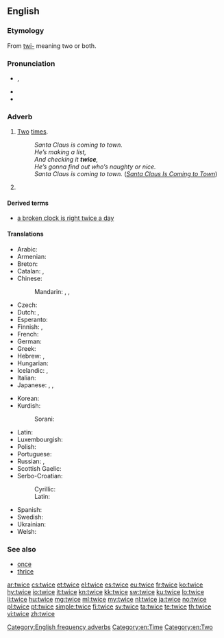 ==English==

===Etymology===
From [[twi-]] meaning two or both.

===Pronunciation===
* {{IPA|/twaɪs/|lang=en}}, {{X-SAMPA|/twaIs/}}
* {{audio|en-us-twice.ogg|Audio (US)}}
* {{rhymes|aɪs}}

===Adverb===
{{en-adv|-}}

# [[two|Two]] [[time]]s.
#: ''Santa Claus is coming to town.<br>He’s making a list,<br>And checking it '''twice''',<br>He’s gonna find out who’s naughty or nice.<br>Santa Claus is coming to town.'' (''[[w:en:Santa Claus Is Coming to Town|Santa Claus Is Coming to Town]]'')
# {{nonstandard|proscribed}} {{non-gloss definition|[[half|Half]], used in phrases like [[twice as less]] (meaning "half as much").}}

====Derived terms====
* [[a broken clock is right twice a day]]

====Translations====
{{trans-top-also|two times|two|time|alt2=times}}
* Arabic: {{t-|ar|مرتين|tr=maratáyn}}
* Armenian: {{t-SOP|hy|[[երկու]] [[անգամ]]|tr=erku angam}}
* Breton: {{t-SOP|br|[[div#Breton|div]] [[wech#Breton|wech]]}}
* Catalan: {{t-SOP|ca|[[dos#Catalan|dos]] [[cop#Catalan|cops]]}}, {{t-SOP|ca|[[dos#Catalan|dues]] [[vegada#Catalan|vegades]]}}
* Chinese:
*: Mandarin: {{t-SOP|cmn|[[兩#Mandarin|兩]][[次#Mandarin|次]]|sc=Hani}}, {{t-SOP|cmn|[[两#Mandarin|两]][[次#Mandarin|次]]|tr=liǎng cì|sc=Hani}}, {{t-SOP|cmn|[[两#Mandarin|两]][[倍#Mandarin|倍]]|tr=liǎng bèi|sc=Hani}}
* Czech: {{t+|cs|dvakrát}}
* Dutch: {{t-SOP|nl|[[twee#Dutch|twee]] [[keer#Dutch|keer]]}}, {{t+|nl|tweemaal}}
* Esperanto: {{t-|eo|dufoje}}
* Finnish: {{t-SOP|fi|[[kaksi#Finnish|kaksi]] [[kerta#Finnish|kertaa]]}}, {{t+|fi|kahdesti}}
* French: {{t-SOP|fr|[[deux#French|deux]] [[fois#French|fois]]}}
* German: {{t+|de|zweimal}}
* Greek: {{t+|el|δις|tr=dhis}}
* Hebrew: {{t-|he|פעמיים|alt=פעמיים \ פַּעֲמַיִם|tr=pa'amáyim}}, {{t-SOP|he|[[שתי|שְׁתֵי]] [[פעם|פְּעָמִים]]|tr=sh'téi p'amím}}
* Hungarian: {{t+|hu|kétszer}}
* Icelandic: {{t+|is|tvisvar}}, {{t-|is|tvívegis}}
* Italian: {{t-SOP|it|[[duo#Italian|due]] [[volta#Italian|volte]]}}
* Japanese: {{t+|ja|二度|tr=にど, nido}}, {{t-|ja|二回|tr=にかい, nikai}} {{qualifier|for frequency}}, {{t-|ja|二倍|tr=にばい, nibai}} {{qualifier|for scale ratio}}
{{trans-mid}}
* Korean: {{t-SOP|ko|[[두]][[번]]|tr=dubeon|sc=Hang}}
* Kurdish:
*: Sorani: {{t-|ku|دووجار}}
* Latin: {{t+|la|bis}}
* Luxembourgish: {{t-|lb|zweemol}}
* Polish: {{t+|pl|dwukrotnie}}
* Portuguese: {{t-SOP|pt|[[dois#Portuguese|duas]] [[vez#Portuguese|vezes]]}}
* Russian: {{t+|ru|дважды|tr=dváždy}}, {{t-SOP|ru|[[два#Russian|два]] [[раз#Russian|раза]]|tr=dva ráza}}
* Scottish Gaelic: {{t-SOP|gd|[[dà#Scottish Gaelic|dà]] [[uair#Scottish Gaelic|uair]]}}
* Serbo-Croatian:
*: Cyrillic: {{t-|sh|двапут|alt=два́пут|sc=Cyrl}}
*: Latin: {{t-|sh|dvaput|alt=dváput}}
* Spanish: {{t-SOP|es|[[dos#Spanish|dos]] [[vez#Spanish|veces]]}}
* Swedish: {{t-SOP|sv|[[två#Swedish|två]] [[gång#Swedish|gånger]]}}
* Ukrainian: {{t-|uk|двічі|tr=dvichi|sc=Cyrl}}
* Welsh: {{t-SOP|fy|[[dwy#Welsh|dwy]]-[[waith#Welsh|waith]]}}
{{trans-bottom}}

===See also===
* [[once]]
* [[thrice]]

[[Category:English frequency adverbs]]
[[Category:en:Time]]
[[Category:en:Two]]

[[ar:twice]]
[[cs:twice]]
[[et:twice]]
[[el:twice]]
[[es:twice]]
[[eu:twice]]
[[fr:twice]]
[[ko:twice]]
[[hy:twice]]
[[io:twice]]
[[it:twice]]
[[kn:twice]]
[[kk:twice]]
[[sw:twice]]
[[ku:twice]]
[[lo:twice]]
[[li:twice]]
[[hu:twice]]
[[mg:twice]]
[[ml:twice]]
[[my:twice]]
[[nl:twice]]
[[ja:twice]]
[[no:twice]]
[[pl:twice]]
[[pt:twice]]
[[simple:twice]]
[[fi:twice]]
[[sv:twice]]
[[ta:twice]]
[[te:twice]]
[[th:twice]]
[[vi:twice]]
[[zh:twice]]